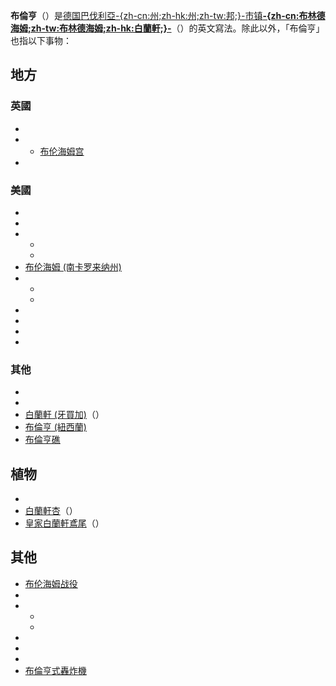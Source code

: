 {{noteTA
|G1=UK Places
|G2=USStates
|G3=Country
|1=zh-hans:牛津郡;zh-hant:牛津郡;
}}
'''布倫亨'''（{{lang-en|Blenheim}}）是[[德国|德国]][[巴伐利亚州|巴伐利亞-{zh-cn:州;zh-hk:州;zh-tw:邦;}-]][[市镇_(德国)|市镇]]'''[[布林德海姆|-{zh-cn:布林德海姆;zh-tw:布林德海姆;zh-hk:白蘭軒;}-]]'''（{{lang-de|Blindheim}}）的英文寫法。除此以外，「布倫亨」也指以下事物：

==地方==
===英國===
*{{link-en|白蘭軒 (列斯)|Blenheim, Leeds}}
*{{link-en|白蘭軒 (牛津郡)|Blenheim, Oxfordshire}}
**[[布伦海姆宫|布伦海姆宫]]
*{{link-en|白蘭軒公園區|Blenheim Park Ward}}
===美國===
*{{link-en|白蘭軒 (馬利蘭州)|Blenheim (Maryland)}}
*{{link-en|白蘭軒 (新澤西州)|Blenheim, New Jersey}}
*{{link-en|白蘭軒 (紐約州)|Blenheim, New York}}
**{{link-en|舊白蘭軒大橋|Old Blenheim Bridge}}
**{{link-en|北白蘭軒歷史區|North Blenheim Historic District}}
*[[布伦海姆_(南卡罗来纳州)|布伦海姆 (南卡罗来纳州)]]
*{{link-en|白蘭軒 (維珍尼亞州)|Blenheim, Virginia}}
**{{link-en|布伦海姆 (弗吉尼亚州鲍尔斯维尔)|Blenheim (Ballsville, Virginia)}}
**{{link-en|白蘭軒 (維珍尼亞州白蘭軒)|Blenheim (Blenheim, Virginia)}}
*{{link-en|白蘭軒樓|Historic Blenheim}}
*{{link-en|白蘭軒 (維珍尼亞州春季磨坊)|Blenheim (Spring Mills, Virginia)}}
*{{link-en|白蘭軒 (域菲路角落)|Blenheim (Wakefield Corner, Virginia)}}
*{{link-yue|白蘭軒道|白蘭軒道|白蘭-{}-軒道}}
===其他===
*{{link-en|白蘭軒 (昆士蘭州)|Blenheim, Queensland}}
*{{link-en|白蘭軒 (安大略省)|Blenheim, Ontario}}
*[[白蘭軒_(牙買加)|白蘭軒 (牙買加)]]（{{lang|en|Blenheim, Jamaica}}）
*[[布倫亨_(紐西蘭)|布倫亨 (紐西蘭)]]
*[[布倫亨礁|布倫亨礁]]
==植物==
*{{link-en|白蘭軒果|Blenheim Orange}}
*[[白蘭軒杏|白蘭軒杏]]（{{lang|en|Blenheim apricot}}）
*[[皇家白蘭軒鳶尾|皇家白蘭軒鳶尾]]（{{lang|en|Blenheim Royal}}）
==其他==
*[[布伦海姆战役|布伦海姆战役]]
*{{link-en|白蘭軒 (馬)|Blenheim (horse)}}
*{{link-en|白蘭軒 (船)|Blenheim (ship)}}
**{{link-en|白蘭軒 (1834年船)|Blenheim (1834 ship)}}
**{{link-en|白蘭軒號|HMS Blenheim}}
*{{link-en|白蘭軒薑汁汽水|Blenheim Ginger Ale}}
*{{link-en|白蘭軒中學|Blenheim High School}}
*{{link-en|白蘭軒三日賽|Blenheim Horse Trials}}
*[[布倫亨式轟炸機|布倫亨式轟炸機]]
{{disambiguation|B|cat=三字地名消歧义}}
